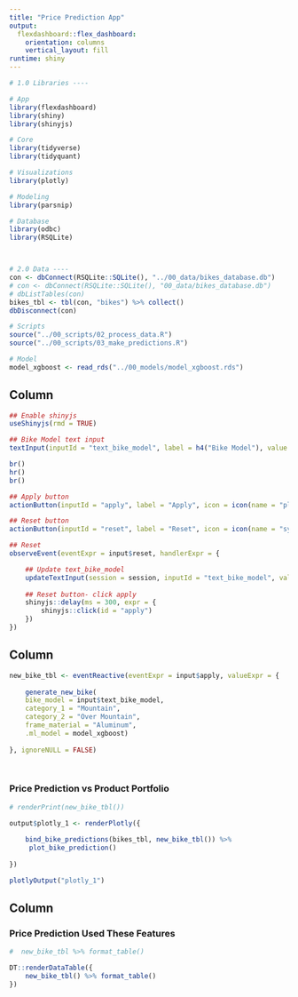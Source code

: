 ```yaml
---
title: "Price Prediction App"
output: 
  flexdashboard::flex_dashboard:
    orientation: columns
    vertical_layout: fill
runtime: shiny
---
```


```r

# 1.0 Libraries ----

# App
library(flexdashboard)
library(shiny)
library(shinyjs)

# Core
library(tidyverse)
library(tidyquant)

# Visualizations
library(plotly)

# Modeling
library(parsnip)

# Database
library(odbc)
library(RSQLite)



# 2.0 Data ----
con <- dbConnect(RSQLite::SQLite(), "../00_data/bikes_database.db")
# con <- dbConnect(RSQLite::SQLite(), "00_data/bikes_database.db")
# dbListTables(con)
bikes_tbl <- tbl(con, "bikes") %>% collect()
dbDisconnect(con)

# Scripts
source("../00_scripts/02_process_data.R")
source("../00_scripts/03_make_predictions.R")

# Model
model_xgboost <- read_rds("../00_models/model_xgboost.rds")
```



<!-- Inputs Area-->

Column {.sidebar}
-----------------------------------------------------------------------

```r
## Enable shinyjs
useShinyjs(rmd = TRUE)

## Bike Model text input
textInput(inputId = "text_bike_model", label = h4("Bike Model"), value = "Jekyll Al 1 Black Inc.")

br()
hr()
br()

## Apply button
actionButton(inputId = "apply", label = "Apply", icon = icon(name = "play", lib = "font-awesome"))

## Reset button
actionButton(inputId = "reset", label = "Reset", icon = icon(name = "sync", lib = "font-awesome"))

## Reset
observeEvent(eventExpr = input$reset, handlerExpr = {

    ## Update text_bike_model
    updateTextInput(session = session, inputId = "text_bike_model", value = "Jekyll Al 1 Black Inc.")
     
    ## Reset button- click apply
    shinyjs::delay(ms = 300, expr = {
        shinyjs::click(id = "apply")
    })
})
```

 

<!-- Plot Area -->

Column {data-width=650}
-----------------------------------------------------------------------

```r

new_bike_tbl <- eventReactive(eventExpr = input$apply, valueExpr = {
    
    generate_new_bike(
    bike_model = input$text_bike_model, 
    category_1 = "Mountain", 
    category_2 = "Over Mountain", 
    frame_material = "Aluminum", 
    .ml_model = model_xgboost)
    
}, ignoreNULL = FALSE)

 
```


### Price Prediction vs Product Portfolio

```r
# renderPrint(new_bike_tbl())

output$plotly_1 <- renderPlotly({
    
    bind_bike_predictions(bikes_tbl, new_bike_tbl()) %>%
     plot_bike_prediction()
    
})

plotlyOutput("plotly_1")
```
 

<!-- Table Area -->

Column {data-width=350}
-----------------------------------------------------------------------

### Price Prediction Used These Features

```r
#  new_bike_tbl %>% format_table()

DT::renderDataTable({
    new_bike_tbl() %>% format_table()
})


```


